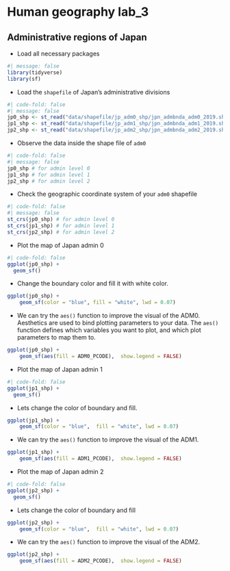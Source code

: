 # Human geography lab_3

## Administrative regions of Japan

-   Load all necessary packages

```r
#| message: false
library(tidyverse)
library(sf)
```

-   Load the `shapefile` of Japan's administrative divisions

```r
#| code-fold: false
#| message: false
jp0_shp <- st_read("data/shapefile/jp_adm0_shp/jpn_admbnda_adm0_2019.shp")
jp1_shp <- st_read("data/shapefile/jp_adm1_shp/jpn_admbnda_adm1_2019.shp") 
jp2_shp <- st_read("data/shapefile/jp_adm2_shp/jpn_admbnda_adm2_2019.shp") 
```

-   Observe the data inside the shape file of `adm0`

```r
#| code-fold: false
#| message: false
jp0_shp # for admin level 0
jp1_shp # for admin level 1
jp2_shp # for admin level 2
```

-   Check the geographic coordinate system of your `adm0` shapefile

```r
#| code-fold: false
#| message: false
st_crs(jp0_shp) # for admin level 0
st_crs(jp1_shp) # for admin level 1
st_crs(jp2_shp) # for admin level 2
```

-   Plot the map of Japan admin 0

```r
#| code-fold: false
ggplot(jp0_shp) +
  geom_sf()
```

-   Change the boundary color and fill it with white color.

```r
ggplot(jp0_shp) +
    geom_sf(color = "blue", fill = "white", lwd = 0.07)
```

-   We can try the `aes()` function to improve the visual of the ADM0. Aesthetics are used to bind plotting parameters to your data. The `aes()` function defines which variables you want to plot, and which plot parameters to map them to.

```r
ggplot(jp0_shp) +
    geom_sf(aes(fill = ADM0_PCODE),  show.legend = FALSE)
```

-   Plot the map of Japan admin 1

```r
#| code-fold: false
ggplot(jp1_shp) +
  geom_sf()
```

-   Lets change the color of boundary and fill.

```r
ggplot(jp1_shp) +
    geom_sf(color = "blue",  fill = "white", lwd = 0.07)
```

-   We can try the `aes()` function to improve the visual of the ADM1.

```r
ggplot(jp1_shp) +
    geom_sf(aes(fill = ADM1_PCODE),  show.legend = FALSE)
```

-   Plot the map of Japan admin 2

```r
#| code-fold: false
ggplot(jp2_shp) +
  geom_sf()
```

-   Lets change the color of boundary and fill

```r
ggplot(jp2_shp) +
    geom_sf(color = "blue",  fill = "white", lwd = 0.07)
```

-   We can try the `aes()` function to improve the visual of the ADM2.

```r
ggplot(jp2_shp) +
    geom_sf(aes(fill = ADM2_PCODE),  show.legend = FALSE)
```
